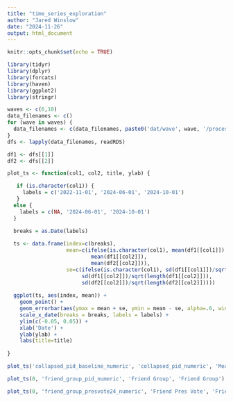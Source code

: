 ```yaml
---
title: "time_series_exploration"
author: "Jared Winslow"
date: "2024-11-26"
output: html_document
---
```


```r
knitr::opts_chunk$set(echo = TRUE)
```

```r
library(tidyr)
library(dplyr)
library(forcats)
library(haven)
library(ggplot2)
library(stringr)

waves <- c(6,10)
data_filenames <- c()
for (wave in waves) {
  data_filenames <- c(data_filenames, paste0('dat/wave', wave, '/processed_wave_', wave, '.rds'))
}
dfs <- lapply(data_filenames, readRDS)

df1 <- dfs[[1]]
df2 <- dfs[[2]]
```

```r
plot_ts <- function(col1, col2, title, ylab) {

   if (is.character(col1)) {
     labels = c('2022-11-01', '2024-06-01', '2024-10-01')
   }
  else {
    labels = c(NA, '2024-06-01', '2024-10-01')
  }
                  
  breaks = as.Date(labels)

  ts <- data.frame(index=c(breaks),
                   mean=c(ifelse(is.character(col1), mean(df1[[col1]]), NA), 
                           mean(df1[[col2]]), 
                           mean(df2[[col2]])),
                   se=c(ifelse(is.character(col1), sd(df1[[col1]])/sqrt(length(df1[[col1]])), NA), 
                        sd(df1[[col2]])/sqrt(length(df1[[col2]])),
                        sd(df2[[col2]])/sqrt(length(df2[[col2]]))))
  
  ggplot(ts, aes(index, mean)) + 
    geom_point() + 
    geom_errorbar(aes(ymax = mean + se, ymin = mean - se, alpha=.6, width=10)) + 
    scale_x_date(breaks = breaks, labels = labels) + 
    ylim(c(-0.05, 0.05)) + 
    xlab('Date') +
    ylab(ylab) +
    labs(title=title)
  
}
```

```r
plot_ts('collapsed_pid_baseline_numeric', 'collapsed_pid_numeric', 'Mean Party ID, -1 Democrat to 1 Republican', 'Mean Party ID, -1 to 1')
```

```r
plot_ts(0, 'friend_group_pid_numeric', 'Friend Group', 'Friend Group')
```

```r
plot_ts(0, 'friend_group_presvote24_numeric', 'Friend Pres Vote', 'Friend Pres Vote')
```